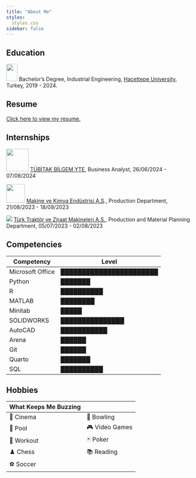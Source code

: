 ```yaml
---
title: "About Me"
styles:
  styles.css
sidebar: false
---
```


## Education

![](hacettepe.png){width="30" height="46"} Bachelor's Degree, Industrial Engineering, [Hacettepe University](https://www.hacettepe.edu.tr/), Turkey, 2019 - 2024.

## Resume

[Click here to view my resume.](resume.pdf){.download-button}

## Internships

![](tubitak.png){width="60"} [TÜBİTAK BİLGEM YTE](https://bilgem.tubitak.gov.tr/yte/), Business Analyst, 26/06/2024 - 07/08/2024

![](mke.png){width="50"} [Makine ve Kimya Endüstrisi A.S](https://www.mke.gov.tr)., Production Department, 21/08/2023 - 18/09/2023

![](turk_traktor.png) [Türk Traktör ve Ziraat Makineleri A.S.](https://www.turktraktor.com.tr), Production and Material Planning Department, 05/07/2023 - 02/08/2023

## Competencies

| Competency       | Level                   |
|------------------|-------------------------|
| Microsoft Office | ███████████████████████ |
| Python           | ███████                 |
| R                | ██████████              |
| MATLAB           | ████████                |
| Minitab          | █████                   |
| SOLIDWORKS       | ███████████████         |
| AutoCAD          | ███████████             |
| Arena            | ██████                  |
| Git              | ██████                  |
| Quarto           | ███████                 |
| SQL              | ██████████              |

## Hobbies

| What Keeps Me Buzzing |                |
|-----------------------|----------------|
| 🎥 Cinema             | 🎳 Bowling     |
| 🎱 Pool               | 🎮 Video Games |
| 💪 Workout            | 🃏 Poker       |
| ♟️ Chess              | 📚 Reading     |
| ⚽ Soccer             |                |
